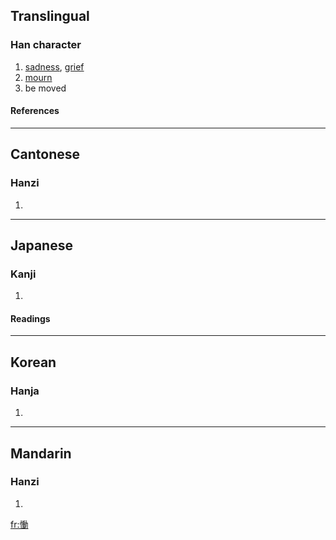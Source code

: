 {{see|恸}}

==Translingual==
===Han character===
{{Han char|rn=61|rad=心|as=11|sn=14|four=9402<sub>7</sub>|canj=心竹土尸 (PHGS)}}
# [[sadness]], [[grief]]
# [[mourn]]
# be moved
====References====
{{Han ref|kx=0399.060|dkj=11103|dj=0738.220|hdz=42346.060|uh=615F|ud=24927|bh=BA45|bd=47685}}
----
==Cantonese==
===Hanzi===
{{yue-hanzi|jyut=|y=dung6}}
# {{defn|Cantonese}}
----
==Japanese==
===Kanji===
{{ja-kanji|grade=|rs=心11}}
# {{defn|Japanese}} 
====Readings====
{{ja-readings|on=[[どう]] (dō), [[とう]] (tō)|kun=[[なげく]] (nageku)}}
----
==Korean==
===Hanja===
{{ko-hanja|hangeul=통|eumhun=|rv=tong|mr=t'ong|y=thong}}
# {{defn|Korean}}
----
==Mandarin==
===Hanzi===
{{cmn-hanzi|sim=恸|pin=[[tòng]] ([[tong4]])|wg=t'ung<sup>4</sup>}}
# {{defn|Mandarin}}

[[fr:慟]]